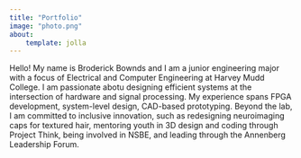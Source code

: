 ```yaml
---
title: "Portfolio"
image: "photo.png"
about:
    template: jolla
---
```


Hello! My name is Broderick Bownds and I am a junior engineering major with a focus of Electrical and Computer Engineering at Harvey Mudd College. I am passionate abotu designing efficient systems at the intersection of hardware and signal processing. My experience spans FPGA development, system-level design, CAD-based prototyping. Beyond the lab, I am committed to inclusive innovation, such as redesigning neuroimaging caps for textured hair, mentoring youth in 3D design and coding through Project Think, being involved in NSBE, and leading through the Annenberg Leadership Forum. 
